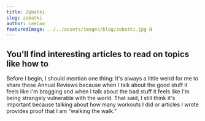 ```yaml
---
title: Zębatki
slug: zebatki
author: LeeLoo
featuredImage: ../../assets/images/blog/zebatki.jpg Ń
---
```

## You’ll find interesting articles to read on topics like how to 
Before I begin, I should mention one thing: It's always a little
weird for me to share these Annual Reviews because when I talk 
about the good stuff it feels like I'm bragging and when I talk
about the bad stuff it feels like I'm being strangely vulnerable
with the world. That said, I still think it's important because
talking about how many workouts I did or articles I wrote provides 
proof that I am “walking the walk.”